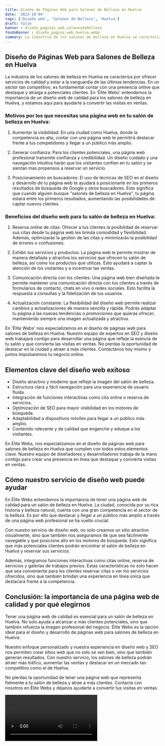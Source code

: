 ```yaml
---
title: Diseño de Páginas Web para Salones de Belleza en Huelva
date: '2023-10-04'
tags: ['Diseño web', 'Salones de Belleza', 'Huelva']
draft: false
banner : diseño_paginas_web_salonesdebelleza
fondoBanner : diseño_pagina_web_huelva.webp
summary: La industria de los salones de belleza en Huelva se caracteriza por ofrecer servicios de calidad y estar a la vanguardia de las últimas tendencias. En un sector tan competitivo, es fundamental contar con una presencia online que destaque y atraiga a potenciales clientes. En 'Élite Webs' entendemos la importancia de un diseño web de calidad para los salones de belleza en Huelva, y estamos aquí para ayudarte a convertir las visitas en ventas.
---
```


## Diseño de Páginas Web para Salones de Belleza en Huelva

La industria de los salones de belleza en Huelva se caracteriza por ofrecer servicios de calidad y estar a la vanguardia de las últimas tendencias. En un sector tan competitivo, es fundamental contar con una presencia online que destaque y atraiga a potenciales clientes. En 'Élite Webs' entendemos la importancia de un diseño web de calidad para los salones de belleza en Huelva, y estamos aquí para ayudarte a convertir las visitas en ventas.

### Motivos por los que necesitas una página web en tu salón de belleza en Huelva:

1. Aumentar la visibilidad: En una ciudad como Huelva, donde la competencia es alta, contar con una página web te permitirá destacar frente a tus competidores y llegar a un público más amplio.

2. Generar confianza: Para los clientes potenciales, una página web profesional transmite confianza y credibilidad. Un diseño cuidado y una navegación intuitiva harán que los visitantes confíen en tu salón y se sientan más propensos a reservar un servicio.

3. Posicionamiento en buscadores: El uso de técnicas de SEO en el diseño y desarrollo de tu página web te ayudará a posicionarte en los primeros resultados de búsqueda de Google y otros buscadores. Esto significa que cuando alguien busque "salones de belleza en Huelva", tu página estará entre los primeros resultados, aumentando las posibilidades de captar nuevos clientes.

### Beneficios del diseño web para tu salón de belleza en Huelva:

1. Reserva online de citas: Ofrecer a tus clientes la posibilidad de reservar sus citas desde tu página web les brinda comodidad y flexibilidad. Además, optimizarás la gestión de las citas y minimizarás la posibilidad de errores o confusiones.

2. Exhibir tus servicios y productos: La página web te permite mostrar de manera detallada y atractiva los servicios que ofrecen tu salón de belleza, así como los productos que utilizas. Esto ayudará a captar la atención de los visitantes y a incentivar las ventas.

3. Comunicación directa con los clientes: Una página web bien diseñada te permite mantener una comunicación directa con tus clientes a través de formularios de contacto, chats en vivo o redes sociales. Esto facilita la respuesta a consultas y la fidelización de tus usuarios.

4. Actualización constante: La flexibilidad del diseño web permite realizar cambios y actualizaciones de manera sencilla y rápida. Podrás adaptar tu página a las nuevas tendencias o promociones que quieras ofrecer, manteniendo siempre una imagen actualizada y atractiva.

En 'Élite Webs' nos especializamos en el diseño de páginas web para salones de belleza en Huelva. Nuestro equipo de expertos en SEO y diseño web trabajará contigo para desarrollar una página que refleje la esencia de tu salón y que convierta las visitas en ventas. No pierdas la oportunidad de destacar en la ciudad y atraer a más clientes. Contáctanos hoy mismo y juntos impulsaremos tu negocio online.

<GifSeo />

<Cta />

## Elementos clave del diseño web exitoso

- Diseño atractivo y moderno que refleje la imagen del salón de belleza.
- Estructura clara y fácil navegación para una experiencia de usuario fluida.
- Integración de funciones interactivas como cita online o reserva de servicios.
- Optimización de SEO para mayor visibilidad en los motores de búsqueda.
- Adaptabilidad a dispositivos móviles para llegar a un público más amplio.
- Contenido relevante y de calidad que enganche y eduque a los visitantes.

En Élite Webs, nos especializamos en el diseño de páginas web para salones de belleza en Huelva que cumplen con todos estos elementos clave. Nuestro equipo de diseñadores y desarrolladores trabaja de la mano contigo para crear una presencia en línea que destaque y convierta visitas en ventas.

## Cómo nuestro servicio de diseño web puede ayudar

En Élite Webs entendemos la importancia de tener una página web de calidad para un salón de belleza en Huelva. La ciudad, conocida por su rica historia y belleza natural, cuenta con una gran competencia en el sector de la belleza. Es por ello que destacar y llegar a un público más amplio a través de una página web profesional se ha vuelto crucial.

Con nuestro servicio de diseño web, no solo creamos un sitio atractivo visualmente, sino que también nos aseguramos de que sea fácilmente navegable y que posicione alto en los motores de búsqueda. Esto significa que más potenciales clientes podrán encontrar el salón de belleza en Huelva y reservar sus servicios.

Además, integramos funciones interactivas como citas online, reserva de servicios y galerías de trabajos previos. Estas características no solo hacen que sea conveniente para los clientes reservar citas o ver los servicios ofrecidos, sino que también brindan una experiencia en línea única que destacará frente a la competencia.

## Conclusión: la importancia de una página web de calidad y por qué elegirnos

Tener una página web de calidad es esencial para un salón de belleza en Huelva. No solo ayuda a alcanzar a más clientes potenciales, sino que también refuerza la imagen profesional del negocio. Élite Webs es la opción ideal para el diseño y desarrollo de páginas web para salones de belleza en Huelva.

Nuestro enfoque personalizado y nuestra experiencia en diseño web y SEO nos permiten crear sitios web que no solo se ven bien, sino que también generan resultados. Con nuestro servicio, los salones de belleza podrán atraer más tráfico, aumentar las ventas y destacar en un mercado tan competitivo como el de Huelva.

No pierdas la oportunidad de tener una página web que representa fielmente a tu salón de belleza y atrae a más clientes. Contacta con nosotros en Élite Webs y déjanos ayudarte a convertir tus visitas en ventas.

<Video />

<CtaBot job='Salones de Belleza' city='Huelva'/>

<Gmaps query='Huelva+españa+maps' />